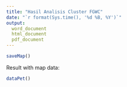 ```yaml
---
title: "Hasil Analisis Cluster FGWC"
date: "`r format(Sys.time(), '%d %B, %Y')`"
output: 
  word_document
  html_document
  pdf_document
---
```



```r
saveMap()
```

Result with map data:

```r
dataPet()
```



